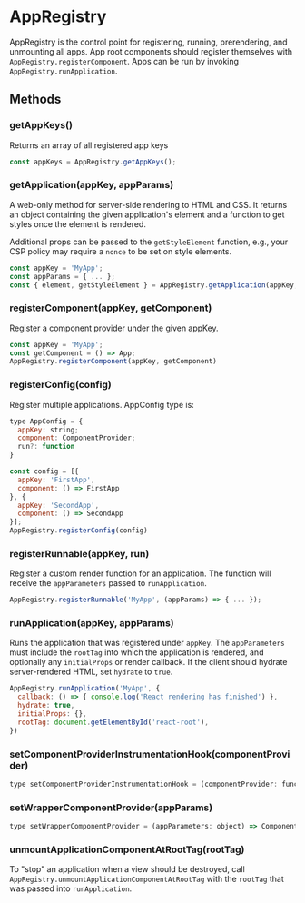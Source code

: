 
<Meta title="APIs|AppRegistry" />

# AppRegistry

AppRegistry is the control point for registering, running, prerendering, and
unmounting all apps. App root components should register themselves with
`AppRegistry.registerComponent`. Apps can be run by invoking
`AppRegistry.runApplication`.

## Methods

### getAppKeys()

Returns an array of all registered app keys

```js
const appKeys = AppRegistry.getAppKeys();
```

### getApplication(appKey, appParams)

A web-only method for server-side rendering to HTML and CSS. It returns an
object containing the given application's element and a function to get styles
once the element is rendered.

Additional props can be passed to the `getStyleElement` function, e.g., your CSP
policy may require a `nonce` to be set on style elements.

```js
const appKey = 'MyApp';
const appParams = { ... };
const { element, getStyleElement } = AppRegistry.getApplication(appKey, appParams);
```

### registerComponent(appKey, getComponent)

Register a component provider under the given appKey.

```js
const appKey = 'MyApp';
const getComponent = () => App;
AppRegistry.registerComponent(appKey, getComponent)
```

### registerConfig(config)

Register multiple applications. AppConfig type is:

```js
type AppConfig = {
  appKey: string;
  component: ComponentProvider;
  run?: function
}

const config = [{
  appKey: 'FirstApp',
  component: () => FirstApp
}, {
  appKey: 'SecondApp',
  component: () => SecondApp
}];
AppRegistry.registerConfig(config)
```

### registerRunnable(appKey, run)

Register a custom render function for an application. The function will receive
the `appParameters` passed to `runApplication`.

```js
AppRegistry.registerRunnable('MyApp', (appParams) => { ... });
```

### runApplication(appKey, appParams)

Runs the application that was registered under `appKey`. The `appParameters`
must include the `rootTag` into which the application is rendered, and
optionally any `initialProps` or render callback. If the client should hydrate
server-rendered HTML, set `hydrate` to `true`.

```js
AppRegistry.runApplication('MyApp', {
  callback: () => { console.log('React rendering has finished') },
  hydrate: true,
  initialProps: {},
  rootTag: document.getElementById('react-root'),
})
```

### setComponentProviderInstrumentationHook(componentProvider)

```js
type setComponentProviderInstrumentationHook = (componentProvider: func) => Component;
```

### setWrapperComponentProvider(appParams)

```js
type setWrapperComponentProvider = (appParameters: object) => Component;
```

### unmountApplicationComponentAtRootTag(rootTag)

To "stop" an application when a view should be destroyed, call
`AppRegistry.unmountApplicationComponentAtRootTag` with the `rootTag` that was passed
into `runApplication`.
